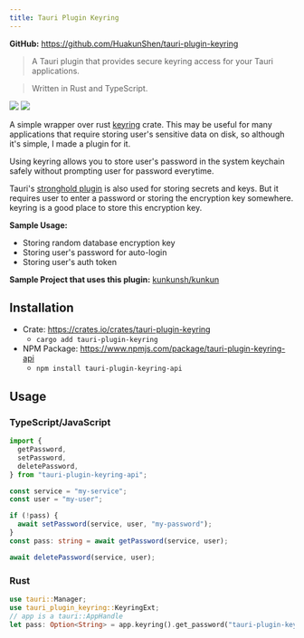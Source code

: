 ```yaml
---
title: Tauri Plugin Keyring
---
```


**GitHub:** https://github.com/HuakunShen/tauri-plugin-keyring

> A Tauri plugin that provides secure keyring access for your Tauri applications.

> Written in Rust and TypeScript.

<img src="https://img.shields.io/npm/v/tauri-plugin-keyring-api" />
<img src="https://img.shields.io/crates/v/tauri-plugin-keyring" />

A simple wrapper over rust [keyring](https://crates.io/crates/keyring) crate. This may be useful for many applications that require storing user's sensitive data on disk, so although it's simple, I made a plugin for it.

Using keyring allows you to store user's password in the system keychain safely without prompting user for password everytime.

Tauri's [stronghold plugin](https://tauri.app/plugin/stronghold/) is also used for storing secrets and keys. But it requires user to enter a password or storing the encryption key somewhere. keyring is a good place to store this encryption key.

**Sample Usage:**

- Storing random database encryption key
- Storing user's password for auto-login
- Storing user's auth token

**Sample Project that uses this plugin:** [kunkunsh/kunkun](https://github.com/kunkunsh/kunkun)

## Installation

- Crate: https://crates.io/crates/tauri-plugin-keyring
  - `cargo add tauri-plugin-keyring`
- NPM Package: https://www.npmjs.com/package/tauri-plugin-keyring-api
  - `npm install tauri-plugin-keyring-api`

## Usage

### TypeScript/JavaScript

```ts
import {
  getPassword,
  setPassword,
  deletePassword,
} from "tauri-plugin-keyring-api";

const service = "my-service";
const user = "my-user";

if (!pass) {
  await setPassword(service, user, "my-password");
}
const pass: string = await getPassword(service, user);

await deletePassword(service, user);
```

### Rust

```rust
use tauri::Manager;
use tauri_plugin_keyring::KeyringExt;
// app is a tauri::AppHandle
let pass: Option<String> = app.keyring().get_password("tauri-plugin-keyring", "test")?;
```
